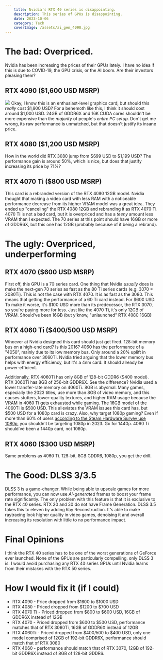```yaml
---
    title: Nvidia's RTX 40 series is disappointing.
    description: This series of GPUs is disappointing. 
    date: 2023-10-06
    category: Tech
    coverImage: /assets/ai_gen_4090.jpg
---
```


# The bad: Overpriced.

Nvidia has been increasing the prices of their GPUs lately. I have no idea if this is due to COVID-19, the GPU crisis, or the AI boom.
Are their investors pleasing them?

## RTX 4090 ($1,600 USD MSRP)

![](../assets/beyond_fast_4090.png)
Okay, I know this is an enthusiast-level graphics card, but should this _really_ cost $1,600 USD? For a behemoth like this, I think it should cost around $1,000 USD. 24GB of GDDR6X and 16K CUDA cores shouldn't be more expensive than the _majority_ of people's _entire PC setup._
Don't get me wrong, its raw performance is unmatched, but that doesn't justify its insane price.

## RTX 4080 ($1,200 USD MSRP)

How in the world did RTX 3080 jump from $699 USD to $1,199 USD? The performance gain is around 50%, which is nice, but does that justify increasing its price by 71%?

## RTX 4070 Ti ($800 USD MSRP)

This card is a rebranded version of the RTX 4080 12GB model. Nvidia thought that making a video card with less RAM with a noticeable performance decrease from its higher VRAM model was a great idea. They ended up "canceling" the RTX 4080 12GB and rebranding it as RTX 4070 Ti.
4070 Ti is not a bad card, but it is overpriced and has a _teeny_ amount less VRAM than I expected. The 70 series at this point should have 16GB or more of GDDR6X, but this one has 12GB (probably because of it being a rebrand).

# The ugly: Overpriced, underperforming

## RTX 4070 ($600 USD MSRP)

First off, this GPU is a 70 series card. One thing that Nvidia _usually_ does is make the next-gen 70 series as fast as the 80 Ti series cards (e.g. 3070 = 2080Ti). This is not the case with RTX 4070. It is as fast as the 3080.
This means that getting the performance of a 60 Ti card instead. For $600 USD. To make it worse, it's $100 USD more than its predecessor, the RTX 3070, so you're paying more for less. Just like the 4070 Ti, it's only 12GB of VRAM. Should've been 16GB (but y'know, "unlaunched" RTX 4080 16GB)

## RTX 4060 Ti ($400/500 USD MSRP)

Whoever at Nvidia designed this card should just get fired. 128-bit memory bus on a high-end card? Is this 2016? 4060 has the performance of a "4050", mainly due to its low memory bus. Only around a 20% uplift in performance over 3060Ti. Nvidia tried arguing that the lower memory bus helps with energy efficiency, but it's a 4nm card. It should already be power-efficient.

Additionally, RTX 4060Ti has only 8GB of 128-bit GDDR6 ($400 model). RTX 3060Ti has 8GB of 256-bit GDDR6X. See the difference? Nvidia used a lower transfer-rate memory on 4060Ti. 8GB is abysmal. Many games, especially the 2023 titles, use more than 8GB of video memory, and this causes stutters, lower-quality textures, and higher RAM usage because the VRAM in 4060 Ti gets exhausted while gaming.
The 16GB model of the 4060Ti is $500 USD. This alleviates the VRAM issues this card has, but $500 USD for a 1080p card is crazy. Also, why target 1080p gaming? Even if more than 60% of users [according to the Steam Hardware Survey use 1080p](https://store.steampowered.com/hwsurvey/Steam-Hardware-Software-Survey-Welcome-to-Steam), you shouldn't be targeting 1080p in 2023. Go for 1440p. 4060 Ti should've been a 1440p card, not 1080p.

## RTX 4060 ($300 USD MSRP)

Same problems as 4060 Ti. 128-bit, 8GB GDDR6, 1080p, you get the drill.

# The Good: DLSS 3/3.5

DLSS 3 is a game-changer. While being able to upscale games for more performance, you can now use _AI-generated_ frames to boost your frame rate significantly. The only problem with this feature is that it is exclusive to the RTX 40 series. RTX 20 and 30 do not have Frame Generation.
DLSS 3.5 takes this to eleven by adding Ray Reconstruction. It's able to make raytracing look higher quality in video games, denoising it and overall increasing its resolution with little to no performance impact.

# Final Opinions

I think the RTX 40 series has to be one of the worst generations of GeForce ever launched. None of the GPUs are particularly compelling, only DLSS 3 is. I would avoid purchasing any RTX 40 series GPUs until Nvidia learns from their mistakes with the RTX 50 series.

# How I would fix it (if I could)

- RTX 4090 - Price dropped from $1600 to $1000 USD
- RTX 4080 - Priced dropped from $1200 to $700 USD
- RTX 4070 Ti - Priced dropped from $800 to $600 USD, 16GB of GDDR6X instead of 12GB
- RTX 4070 - Priced dropped from $600 to $500 USD, performance matches that of RTX 3080Ti, 16GB of GDDR6X instead of 12GB
- RTX 4060Ti - Priced dropped from $400/500 to $400 USD, only one model comprised of 12GB of 192-bit GDDR6X, performance should match that of RTX 3080
- RTX 4060 - performance should match that of RTX 3070, 12GB of 192-bit GDDR6X instead of 8GB of 128-bit GDDR6.
